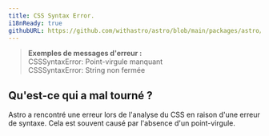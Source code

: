 ```yaml
---
title: CSS Syntax Error.
i18nReady: true
githubURL: https://github.com/withastro/astro/blob/main/packages/astro/src/core/errors/errors-data.ts
---
```


> **Exemples de messages d'erreur :**<br/>
CSSSyntaxError: Point-virgule manquant<br/>
CSSSyntaxError: String non fermée<br/>

## Qu'est-ce qui a mal tourné ?

Astro a rencontré une erreur lors de l'analyse du CSS en raison d'une erreur de syntaxe. Cela est souvent causé par l'absence d'un point-virgule.
